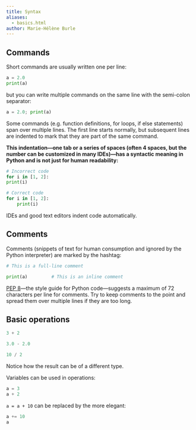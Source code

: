 ```yaml
---
title: Syntax
aliases:
  - basics.html
author: Marie-Hélène Burle
---
```


## Commands

Short commands are usually written one per line:

```python
a = 2.0
print(a)
```

but you can write multiple commands on the same line with the semi-colon separator:

```python
a = 2.0; print(a)
```

Some commands (e.g. function definitions, for loops, if else statements) span over multiple lines. The first line starts normally, but subsequent lines are indented to mark that they are part of the same command.

**This indentation—one tab or a series of spaces (often 4 spaces, but the number can be customized in many IDEs)—has a syntactic meaning in Python and is not just for human readability:**

```python
# Incorrect code
for i in [1, 2]:
print(i)
```

```python
# Correct code
for i in [1, 2]:
    print(i)
```

:::{.note}

IDEs and good text editors indent code automatically.

:::

## Comments

Comments (snippets of text for human consumption and ignored by the Python interpreter) are marked by the hashtag:

```python
# This is a full-line comment

print(a)         # This is an inline comment
```

:::{.note}

[PEP 8](https://peps.python.org/pep-0008/#maximum-line-length)—the style guide for Python code—suggests a maximum of 72 characters per line for comments. Try to keep comments to the point and spread them over multiple lines if they are too long.

:::

## Basic operations

```python
3 + 2
```

```python
3.0 - 2.0
```

```python
10 / 2
```

:::{.note}

Notice how the result can be of a different type.

:::

Variables can be used in operations:

```python
a = 3
a + 2
```

`a = a + 10` can be replaced by the more elegant:

```python
a += 10
a
```
